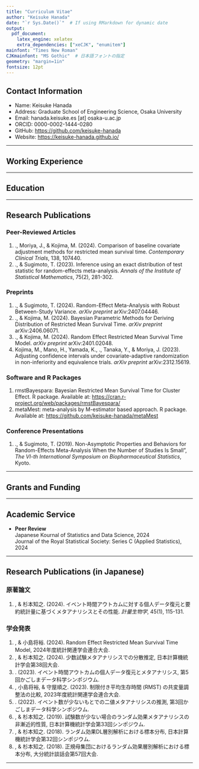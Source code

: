 ```yaml
---
title: "Curriculum Vitae"
author: "Keisuke Hanada"
date: "`r Sys.Date()`"  # If using RMarkdown for dynamic date
output: 
  pdf_document:
    latex_engine: xelatex
    extra_dependencies: ["xeCJK", "enumitem"]
mainfont: "Times New Roman"
CJKmainfont: "MS Gothic"  # 日本語フォントの指定
geometry: "margin=1in"
fontsize: 12pt
---
```



## **Contact Information**  
- Name: Keisuke Hanada
- Address: Graduate School of Engineering Science, Osaka University
- Email: hanada.keisuke.es [at] osaka-u.ac.jp
- ORCID: 0000-0002-1444-0280
- GitHub: [https://github.com/keisuke-hanada](https://github.com/keisuke-hanada)
- Website: [https://keisuke-hanada.github.io/](https://keisuke-hanada.github.io/)

---

## Working Experience

\begin{itemize}[left=80pt, labelsep=1em, itemindent=0pt, label={}]
  \item[2024/4 - ~~~~~~~~~~~] Specially Appointed Assistant Professor,  \\
  Graduate School of Engineering Science, Osaka University
  \item[2019/4 - 2024/2] Biostatistician, \\
  Biometrics Department, Kyowa Kirin Co., Ltd
\end{itemize}


---

## Education
\begin{itemize}[left=80pt, labelsep=1em, itemindent=0pt, label={}]
  \item[2020/4 - 2024/3] Ph.D. in Data Science, Shiga University \\
  Supervisor: Dr. Tomoyuki Sugimoto
  \item[2017/4 - 2019/3] M.S. in the Graduate School of Science and Engineering, Kagoshima University \\
  Supervisor: Dr. Tomoyuki Sugimoto
  \item[2013/4 - 2017/3] B.Sc. Tech. in Faculty of Science and Technology, Hirosaki University  \\
  Supervisor: Dr. Kimitoshi Tsutaya
\end{itemize}


---


## Research Publications

### Peer-Reviewed Articles
1. \underline{Hanada, K}., Moriya, J., & Kojima, M. (2024). Comparison of baseline covariate adjustment methods for restricted mean survival time. *Contemporary Clinical Trials*, 138, 107440.
1. \underline{Hanada, K}., & Sugimoto, T. (2023). Inference using an exact distribution of test statistic for random-effects meta-analysis. *Annals of the Institute of Statistical Mathematics*, 75(2), 281-302.

### Preprints
1. \underline{Hanada, K}., & Sugimoto, T. (2024). Random-Effect Meta-Analysis with Robust Between-Study Variance. *arXiv preprint* arXiv:2407.04446.
1. \underline{Hanada, K}., & Kojima, M. (2024). Bayesian Parametric Methods for Deriving Distribution of Restricted Mean Survival Time. *arXiv preprint* arXiv:2406.06071.
1. \underline{Hanada, K}., & Kojima, M. (2024). Random Effect Restricted Mean Survival Time Model. *arXiv preprint* arXiv:2401.02048.
1. Kojima, M., Mano, H., Yamada, K., \underline{Hanada, K}., Tanaka, Y., & Moriya, J. (2023). Adjusting confidence intervals under covariate-adaptive randomization in non-inferiority and equivalence trials. *arXiv preprint* arXiv:2312.15619.

### Software and R Packages
1. rmstBayespara: Bayesian Restricted Mean Survival Time for Cluster Effect. R package. Available at: [https://cran.r-project.org/web/packages/rmstBayespara/](https://cran.r-project.org/web/packages/rmstBayespara/)
2. metaMest: meta-analysis by M-estimator based approach. R package. Available at: [https://github.com/keisuke-hanada/metaMest](https://github.com/keisuke-hanada/metaMest)

### Conference Presentations
1. \underline{Hanada, K}., & Sugimoto, T. (2019). Non-Asymptotic Properties and Behaviors for Random-Effects Meta-Analysis When the Number of Studies Is Small", *The VI-th International Symposium on Biopharmaceutical Statistics*, Kyoto.


---


## Grants and Funding

\begin{itemize}[left=80pt, labelsep=1em, itemindent=0pt, label={}]
  \item[2024/7 - 2026/3] Japan Society for the Promotion of Science (JSPS), 	
Grant-in-Aid for Research Activity Start-up [Principal Investigator]
  \item[2024/4 - 2027/3] Japan Society for the Promotion of Science (JSPS), 	
Grant-in-Aid for Scientific Research (C) [Co-Investigator]
\end{itemize}

---

<!-- ## Teaching Experience

- **[Course Name]**, [Institution Name]  
  [Dates]  
  Number of Students: [Number of Students]  
  *[Brief description of the course and your role]*

--- -->

## Academic Service

- **Peer Review**  
  Japanese Kournal of Statistics and Data Science, 2024  
  Journal of the Royal Statistical Society: Series C (Applied Statistics), 2024  


<!-- - **Conference Organization**  
  [Conference Name], [Role], [Year] -->

---

<!-- ## Professional Memberships

- [Association Name], [Position (if applicable)], [Years]
- [Association Name], [Position (if applicable)], [Years]

---

## Skills

- **Statistical Software**: R, Python, SAS, STATA, [Other relevant software]  
- **Programming Languages**: C++, SQL, [Other relevant languages]  
- **Other Skills**: Git, LaTeX, [Other relevant tools or skills]

---

## References

1. [Reference Name], [Position], [Institution]  
   Email: [Email Address], Phone: [Phone Number]

2. [Reference Name], [Position], [Institution]  
   Email: [Email Address], Phone: [Phone Number] -->



## Research Publications (in Japanese)

### 原著論文
1. \underline{花田圭佑}, & 杉本知之. (2024). イベント時間アウトカムに対する個人データ復元と要約統計量に基づくメタアナリシスとその性能. *計量生物学*, 45(1), 115-131.


### 学会発表
1. \underline{花田圭佑}, & 小島将裕. (2024). Random Effect Restricted Mean Survival Time Model, 2024年度統計関連学会連合大会.
1. \underline{花田圭佑}, & 杉本知之. (2024). 少数試験メタアナリシスでの分散推定, 日本計算機統計学会第38回大会.
1. \underline{花田圭佑}. (2023). イベント時間アウトカムの個人データ復元とメタアナリシス, 第5回かごしまデータ科学シンポジウム.
1. \underline{花田圭佑}, 小島将裕, & 守屋順之. (2023). 制限付き平均生存時間 (RMST) の共変量調整法の比較, 2023年度統計関連学会連合大会.
1. \underline{花田圭佑}. (2022). イベント数が少ないもとでの二値メタアナリシスの推測, 第3回かごしまデータ科学シンポジウム.
1. \underline{花田圭佑}, & 杉本知之. (2019). 試験数が少ない場合のランダム効果メタアナリシスの非漸近的性質, 日本計算機統計学会第33回シンポジウム.
1. \underline{花田圭佑}, & 杉本知之. (2018). ランダム効果DL層別解析における標本分布, 日本計算機統計学会第32回シンポジウム.
1. \underline{花田圭佑}, & 杉本知之. (2018). 正規母集団におけるランダム効果層別解析における標本分布, 大分統計談話会第57回大会.

---
